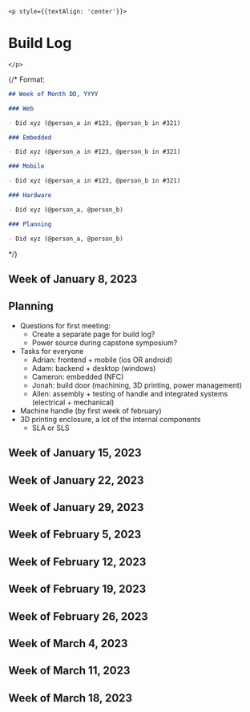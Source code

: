 <div style={{color:'white', overflowWrap: 'break-word'}}>

    <p style={{textAlign: 'center'}}>

# Build Log

    </p>

{/* Format:

```md
## Week of Month DD, YYYY

### Web

- Did xyz (@person_a in #123, @person_b in #321)

### Embedded

- Did xyz (@person_a in #123, @person_b in #321)

### Mobile

- Did xyz (@person_a in #123, @person_b in #321)

### Hardware

- Did xyz (@person_a, @person_b)

### Planning

- Did xyz (@person_a, @person_b)
```

*/}

## Week of January 8, 2023

## Planning
- Questions for first meeting:
    - Create a separate page for build log?
    - Power source during capstone symposium?
- Tasks for everyone
    - Adrian: frontend + mobile (ios OR android)
    - Adam: backend + desktop (windows)
    - Cameron: embedded (NFC)
    - Jonah: build door (machining, 3D printing, power management)
    - Allen: assembly + testing of handle and integrated systems (electrical + mechanical)
- Machine handle (by first week of february)
- 3D printing enclosure, a lot of the internal components
    - SLA or SLS

## Week of January 15, 2023

## Week of January 22, 2023

## Week of January 29, 2023

## Week of February 5, 2023

## Week of February 12, 2023

## Week of February 19, 2023

## Week of February 26, 2023

## Week of March 4, 2023

## Week of March 11, 2023

## Week of March 18, 2023

</div>

